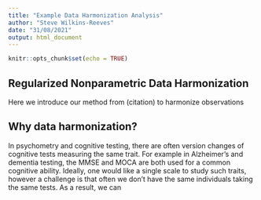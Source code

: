 ```yaml
---
title: "Example Data Harmonization Analysis"
author: "Steve Wilkins-Reeves"
date: "31/08/2021"
output: html_document
---
```


```r
knitr::opts_chunk$set(echo = TRUE)
```

## Regularized Nonparametric Data Harmonization 

Here we introduce our method from (citation) to harmonize observations 

## Why data harmonization? 

In psychometry and cognitive testing, there are often version changes of cognitive tests measuring the same trait.  For example in Alzheimer's and dementia testing, the MMSE and MOCA are both used for a common cognitive ability. Ideally, one would like a single scale to study such traits, however a challenge is that often we don't have the same individuals taking the same tests. As a result, we can 








